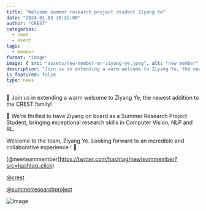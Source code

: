 ```yaml
---
title: "Welcome summer research project student Ziyang Ye"
date: "2024-01-03 10:32:00"
author: "CREST"
categories:
  - news
  - event
tags:
  - member
format: "image"
image: { src: "assets/new-member-mr-ziyang-ye.jpeg", alt: "new member" }
description: "Join us in extending a warm welcome to Ziyang Ye, the newest addition to the CREST family!"
is_featured: false
type: news
---
```


🎉 Join us in extending a warm welcome to Ziyang Ye, the newest addition to the CREST family!

📢 We're thrilled to have Ziyang on board as a Summer Research Project Student, bringing exceptional research skills in Computer Vision, NLP and RL.

Welcome to the team, Ziyang Ye. Looking forward to an incredible and collaborative experience ! 👏

[@newteammember]https://twitter.com/hashtag/newteammember?src=hashtag_click)

[@crest](https://twitter.com/hashtag/crest?src=hashtag_click)

[@summerresearchproject](https://twitter.com/hashtag/summerresearchproject?src=hashtag_click)

![Image](assets/new-member-mr-ziyang-ye.jpeg "New Member")